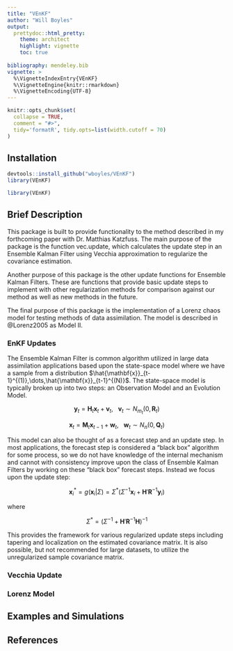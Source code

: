 ```yaml
---
title: "VEnKF"
author: "Will Boyles"
output: 
  prettydoc::html_pretty:
    theme: architect
    highlight: vignette
    toc: true
    
bibliography: mendeley.bib
vignette: >
  %\VignetteIndexEntry{VEnKF}
  %\VignetteEngine{knitr::rmarkdown}
  %\VignetteEncoding{UTF-8}
---
```


```r
knitr::opts_chunk$set(
  collapse = TRUE,
  comment = "#>",
  tidy='formatR', tidy.opts=list(width.cutoff = 70)
)
```

## Installation

```r
devtools::install_github("wboyles/VEnKF")
library(VEnKF)
```

```r
library(VEnKF)
```

## Brief Description

This package is built to provide functionality to the method described in my forthcoming paper with Dr. Matthias Katzfuss. The main purpose of the package is the function vec.update, which calculates the update step in an Ensemble Kalman Filter using Vecchia approximation to regularize the covariance estimation.

Another purpose of this package is the other update functions for Ensemble Kalman Filters. These are functions that provide basic update steps to implement with other regularization methods for comparison against our method as well as new methods in the future.

The final purpose of this package is the implementation of a Lorenz chaos model for testing methods of data assimilation. The model is described in @Lorenz2005 as Model II.

### EnKF Updates

The Ensemble Kalman Filter is common algorithm utilized in large data assimilation applications based upon the state-space model where we have a sample from a distribution $\hat{\mathbf{x}}_{t-1}^{(1)},\dots,\hat{\mathbf{x}}_{t-1}^{(N)}$. The state-space model is typically broken up into two steps: an Observation Model and an Evolution Model. 

$$ \mathbf{y}_t = \mathbf{H}_t\mathbf{x}_t+\mathbf{v}_t, \ \ \ \mathbf{v}_t \sim
N_{m_t}(0,\mathbf{R}_t) $$

$$ \mathbf{x}_t = \mathbf{M}_t\mathbf{x}_{t-1}+\mathbf{w}_t, \ \ \ \mathbf{w}_t \sim N_{n}(0,\mathbf{Q}_t) $$

This model can also be thought of as a forecast step and an update step. In most applications, the forecast step is considered a "black box" algorithm for some process, so we do not have knowledge of the internal mechanism and cannot with consistency improve upon the class of Ensemble Kalman Filters by working on these "black box" forecast steps. Instead we focus upon the update step:

$$ \mathbf{x}_i^{*} = g(\mathbf{x}_i|\Sigma)=\Sigma^{*}(\Sigma^{-1}\mathbf{x}_i +\mathbf{H}'\mathbf{R}^{-1}\mathbf{y}_i) $$

where 

$$\Sigma^{*}=(\Sigma^{-1}+\mathbf{H}'\mathbf{R}^{-1}\mathbf{H})^{-1}$$

This provides the framework for various regularized update steps including tapering and localization on the estimated covariance matrix. It is also possible, but not recommended for large datasets, to utilize the unregularized sample covariance matrix.

### Vecchia Update


### Lorenz Model


## Examples and Simulations


## References

